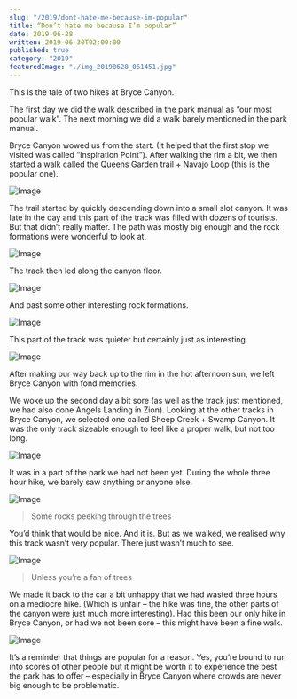 ```yaml
---
slug: "/2019/dont-hate-me-because-im-popular"
title: “Don’t hate me because I’m popular”
date: 2019-06-28
written: 2019-06-30T02:00:00
published: true
category: "2019"
featuredImage: "./img_20190628_061451.jpg"
---
```


This is the tale of two hikes at Bryce Canyon.

The first day we did the walk described in the park manual as “our most popular walk”. The next morning we did a walk barely mentioned in the park manual.

Bryce Canyon wowed us from the start. (It helped that the first stop we visited was called “Inspiration Point”). After walking the rim a bit, we then started a walk called the Queens Garden trail + Navajo Loop (this is the popular one).

![Image](./img_20190628_053043.jpg)

The trail started by quickly descending down into a small slot canyon. It was late in the day and this part of the track was filled with dozens of tourists. But that didn’t really matter. The path was mostly big enough and the rock formations were wonderful to look at.

![Image](./img_20190628_054036.jpg)

The track then led along the canyon floor.

![Image](./img_20190628_063307.jpg)

And past some other interesting rock formations.

![Image](./img_20190628_061451.jpg)

This part of the track was quieter but certainly just as interesting.

![Image](./img_20190628_063612.jpg)

After making our way back up to the rim in the hot afternoon sun, we left Bryce Canyon with fond memories.

We woke up the second day a bit sore (as well as the track just mentioned, we had also done Angels Landing in Zion). Looking at the other tracks in Bryce Canyon, we selected one called Sheep Creek + Swamp Canyon. It was the only track sizeable enough to feel like a proper walk, but not too long.

![Image](./img_20190629_002034.jpg)

It was in a part of the park we had not been yet. During the whole three hour hike, we barely saw anything or anyone else.

![Image](./img_20190629_002034.jpg)

> Some rocks peeking through the trees

You’d think that would be nice. And it is. But as we walked, we realised why this track wasn’t very popular. There just wasn’t much to see.

![Image](./img_20190629_021830.jpg)

> Unless you’re a fan of trees

We made it back to the car a bit unhappy that we had wasted three hours on a mediocre hike. (Which is unfair – the hike was fine, the other parts of the canyon were just much more interesting). Had this been our only hike in Bryce Canyon, or had we not been sore – this might have been a fine walk.

![Image](./img_20190629_022141.jpg)

It’s a reminder that things are popular for a reason. Yes, you’re bound to run into scores of other people but it might be worth it to experience the best the park has to offer – especially in Bryce Canyon where crowds are never big enough to be problematic.